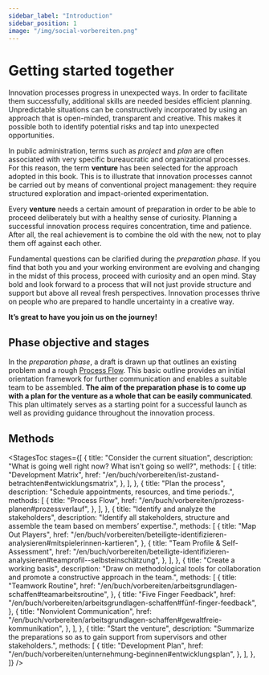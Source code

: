 ```yaml
---
sidebar_label: "Introduction"
sidebar_position: 1
image: "/img/social-vorbereiten.png"
---
```



# Getting started together

Innovation processes progress in unexpected ways. In order to facilitate them successfully, additional skills are needed besides efficient planning. Unpredictable situations can be constructively incorporated by using an approach that is open-minded, transparent and creative. This makes it possible both to identify potential risks and tap into unexpected opportunities.

In public administration, terms such as _project_ and _plan_ are often associated with very specific bureaucratic and organizational processes. For this reason, the term **venture** has been selected for the approach adopted in this book. This is to illustrate that innovation processes cannot be carried out by means of conventional project management: they require structured exploration and impact-oriented experimentation.

Every **venture** needs a certain amount of preparation in order to be able to proceed deliberately but with a healthy sense of curiosity. Planning a successful innovation process requires concentration, time and patience. After all, the real achievement is to combine the old with the new, not to play them off against each other.

Fundamental questions can be clarified during the _preparation phase_. If you find that both you and your working environment are evolving and changing in the midst of this process, proceed with curiosity and an open mind. Stay bold and look forward to a process that will not just provide structure and support but above all reveal fresh perspectives. Innovation processes thrive on people who are prepared to handle uncertainty in a creative way.

**It’s great to have you join us on the journey!**

## Phase objective and stages

In the _preparation phase_, a draft is drawn up that outlines an existing problem and a rough [Process Flow](/en/buch/vorbereiten/prozess-planen). This basic outline provides an initial orientation framework for further communication and enables a suitable team to be assembled. **The aim of the preparation phase is to come up with a plan for the venture as a whole that can be easily communicated**. This plan ultimately serves as a starting point for a successful launch as well as providing guidance throughout the innovation process.

## Methods

<StagesToc
  stages={[
    {
      title: "Consider the current situation",
      description: "What is going well right now? What isn’t going so well?",
      methods: [
        {
          title: "Development Matrix",
          href: "/en/buch/vorbereiten/ist-zustand-betrachten#entwicklungsmatrix",
        },
      ],
    },
    {
      title: "Plan the process",
      description: "Schedule appointments, resources, and time periods.",
      methods: [
        {
          title: "Process Flow",
          href: "/en/buch/vorbereiten/prozess-planen#prozessverlauf",
        },
      ],
    },
    {
      title: "Identify and analyze the stakeholders",
      description:
        "Identify all stakeholders, structure and assemble the team based on members’ expertise.",
      methods: [
        {
          title: "Map Out Players",
          href: "/en/buch/vorbereiten/beteiligte-identifizieren-analysieren#mitspielerinnen-kartieren",
        },
        {
          title: "Team Profile & Self-Assessment",
          href: "/en/buch/vorbereiten/beteiligte-identifizieren-analysieren#teamprofil--selbsteinschätzung",
        },
      ],
    },
    {
      title: "Create a working basis",
      description:
        "Draw on methodological tools for collaboration and promote a constructive approach in the team.",
      methods: [
        {
          title: "Teamwork Routine",
          href: "/en/buch/vorbereiten/arbeitsgrundlagen-schaffen#teamarbeitsroutine",
        },
        {
          title: "Five Finger Feedback",
          href: "/en/buch/vorbereiten/arbeitsgrundlagen-schaffen#fünf-finger-feedback",
        },
        {
          title: "Nonviolent Communication",
          href: "/en/buch/vorbereiten/arbeitsgrundlagen-schaffen#gewaltfreie-kommunikation",
        },
      ],
    },
    {
      title: "Start the venture",
      description:
        "Summarize the preparations so as to gain support from supervisors and other stakeholders.",
      methods: [
        {
          title: "Development Plan",
          href: "/en/buch/vorbereiten/unternehmung-beginnen#entwicklungsplan",
        },
      ],
    },
  ]}
/>
